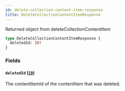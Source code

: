 ```yaml
---
id: delete-collection-content-item-response
title: DeleteCollectionContentItemResponse
---
```



Returned object from deleteCollectionContentItem


```graphql
type DeleteCollectionContentItemResponse {
  deletedId: ID!
}
```


### Fields

#### `deletedId` ([`ID`](/developers/demandhq-apis/demand-api/graphql/reference/scalars/id))

The contentItemId of the contentItem that was deleted.




